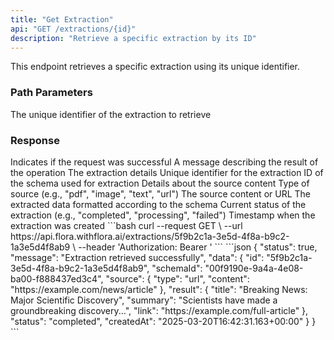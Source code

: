 ```yaml
---
title: "Get Extraction"
api: "GET /extractions/{id}"
description: "Retrieve a specific extraction by its ID"
---
```


This endpoint retrieves a specific extraction using its unique identifier.

### Path Parameters

<ParamField path="id" type="string" required>
  The unique identifier of the extraction to retrieve
</ParamField>

### Response

<ResponseField name="status" type="boolean">
  Indicates if the request was successful
</ResponseField>

<ResponseField name="message" type="string">
  A message describing the result of the operation
</ResponseField>

<ResponseField name="data" type="object">
  The extraction details
  <Expandable title="Extraction Object">
    <ResponseField name="id" type="string">
      Unique identifier for the extraction
    </ResponseField>
    <ResponseField name="schemaId" type="string">
      ID of the schema used for extraction
    </ResponseField>
    <ResponseField name="source" type="object">
      Details about the source content
      <Expandable title="Source Object">
        <ResponseField name="type" type="string">
          Type of source (e.g., "pdf", "image", "text", "url")
        </ResponseField>
        <ResponseField name="content" type="string">
          The source content or URL
        </ResponseField>
      </Expandable>
    </ResponseField>
    <ResponseField name="result" type="object">
      The extracted data formatted according to the schema
    </ResponseField>
    <ResponseField name="status" type="string">
      Current status of the extraction (e.g., "completed", "processing", "failed")
    </ResponseField>
    <ResponseField name="createdAt" type="string">
      Timestamp when the extraction was created
    </ResponseField>
  </Expandable>
</ResponseField>

<RequestExample>
```bash
curl --request GET \
  --url https://api.flora.withflora.ai/extractions/5f9b2c1a-3e5d-4f8a-b9c2-1a3e5d4f8ab9 \
  --header 'Authorization: Bearer <your_token>'
```
</RequestExample>

<ResponseExample>
```json
{
  "status": true,
  "message": "Extraction retrieved successfully",
  "data": {
    "id": "5f9b2c1a-3e5d-4f8a-b9c2-1a3e5d4f8ab9",
    "schemaId": "00f9190e-9a4a-4e08-ba00-f888437ed3c4",
    "source": {
      "type": "url",
      "content": "https://example.com/news/article"
    },
    "result": {
      "title": "Breaking News: Major Scientific Discovery",
      "summary": "Scientists have made a groundbreaking discovery...",
      "link": "https://example.com/full-article"
    },
    "status": "completed",
    "createdAt": "2025-03-20T16:42:31.163+00:00"
  }
}
```
</ResponseExample>
